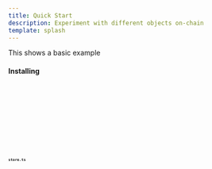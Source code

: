 ```yaml
---
title: Quick Start
description: Experiment with different objects on-chain
template: splash
---
```



<p>This shows a basic example</p>

  <Tabs>
    <TabItem label="Edit">
      <Editor client:load/>
    </TabItem>
    <TabItem label="Preview">
      <Preview client:load />
    </TabItem>
  </Tabs>
<Controls client:load />
<h4>Installing</h4>
<Tabs>
  <TabItem label="npm">
    <Code code={`npm install @awesome-algorand/store-kit --save`} lang="bash"/>
  </TabItem>
  <TabItem label="pnpm">
    <Code code={`pnpm add @awesome-algorand/store-kit`} lang="bash"/>
  </TabItem>
  <TabItem label="yarn">
    <Code code={`yarn add @awesome-algorand/store-kit`} lang="bash"/>
  </TabItem>
  <TabItem label="bun">
    <Code code={`bun install @awesome-algorand/store-kit`} lang="bash"/>
  </TabItem>
</Tabs>
<h4>store.ts</h4>
<Tabs>
  <TabItem label="@txnlab/use-wallet">
    <StoreCode client:load type="txnlab"/>
  </TabItem>
  <TabItem label="@algorandfoundation/algokit-utils">
    <StoreCode client:load type="algokit"/>
  </TabItem>
</Tabs>

<LinkCard
  title="Find out more"
  href="/guides/example"
  icon="pencil"
  description="References, Detailed reference guides"
/>


